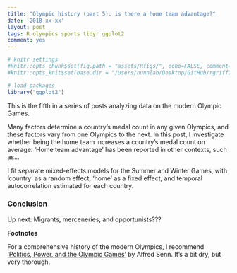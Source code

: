 ```yaml
---
title: "Olympic history (part 5): is there a home team advantage?"
date: '2018-xx-xx'
layout: post
tags: R olympics sports tidyr ggplot2
comment: yes
---
```


```r
# knitr settings
#knitr::opts_chunk$set(fig.path = "assets/Rfigs/", echo=FALSE, comment="> ", fig.align='center')
#knitr::opts_knit$set(base.dir = "/Users/nunnlab/Desktop/GitHub/rgriff23.github.io/", base.url = "/")

# load packages 
library("ggplot2")
```

This is the fifth in a series of posts analyzing data on the modern Olympic Games.

Many factors determine a country's medal count in any given Olympics, and these factors vary from one Olympics to the next. In this post, I investigate whether being the home team increases a country's medal count on average. 'Home team advantage' has been reported in other contexts, such as... 

I fit separate mixed-effects models for the Summer and Winter Games, with 'country' as a random effect, 'home' as a fixed effect, and temporal autocorrelation estimated for each country.  

### Conclusion

Up next: Migrants, merceneries, and opportunists???

**Footnotes**

For a comprehensive history of the modern Olympics, I recommend ['Politics, Power, and the Olympic Games'](https://www.amazon.com/Power-Politics-Olympic-Games-Alfred/dp/0880119586/ref=sr_1_1?ie=UTF8&qid=1523105541&sr=8-1&keywords=politics+power+olympic+games) by Alfred Senn. It's a bit dry, but very thorough.

